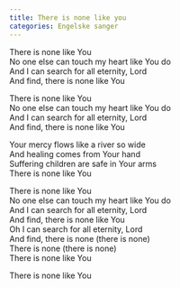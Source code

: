 ```yaml
---
title: There is none like you
categories: Engelske sanger
---
```


There is none like You  
No one else can touch my heart like You do  
And I can search for all eternity, Lord  
And find, there is none like You

There is none like You  
No one else can touch my heart like You do  
And I can search for all eternity, Lord  
And find, there is none like You

Your mercy flows like a river so wide  
And healing comes from Your hand  
Suffering children are safe in Your arms  
There is none like You

There is none like You  
No one else can touch my heart like You do  
And I can search for all eternity, Lord  
And find, there is none like You  
Oh I can search for all eternity, Lord  
And find, there is none (there is none)  
There is none (there is none)  
There is none like You

There is none like You 
